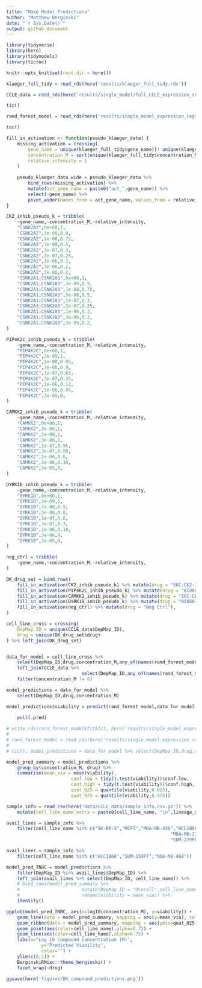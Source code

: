```yaml
---
title: "Make Model Predictions"
author: "Matthew Berginski"
date: "`r Sys.Date()`"
output: github_document
---
```


```r
library(tidyverse)
library(here)
library(tidymodels)
library(tictoc)

knitr::opts_knit$set(root.dir = here())
```

```r
klaeger_full_tidy = read_rds(here('results/klaeger_full_tidy.rds'))

CCLE_data = read_rds(here('results/single_model/full_CCLE_expression_set_for_ML.rds'))
```

```r
tic()

rand_forest_model = read_rds(here('results/single_model_expression_regression/final_model_500feat.rds'))

toc()
```

```r
fill_in_activation <- function(pseudo_klaeger_data) {
	missing_activation = crossing(
		gene_name = unique(klaeger_full_tidy$gene_name)[! unique(klaeger_full_tidy$gene_name) %in% pseudo_klaeger_data$gene_name],
		concentration_M = sort(unique(klaeger_full_tidy$concentration_M)),
		relative_intensity = 1
	)
	
	pseudo_klaeger_data_wide = pseudo_klaeger_data %>% 
		bind_rows(missing_activation) %>%
		mutate(act_gene_name = paste0("act_",gene_name)) %>%
		select(-gene_name) %>%
		pivot_wider(names_from = act_gene_name, values_from = relative_intensity)
}

CK2_inhib_pseudo_k = tribble(
	~gene_name,~concentration_M,~relative_intensity,
	"CSNK2A2",0e+00,1,
	"CSNK2A2",3e-09,0.9,
	"CSNK2A2",1e-08,0.75,
	"CSNK2A2",3e-08,0.5,
	"CSNK2A2",1e-07,0.3,
	"CSNK2A2",3e-07,0.25,
	"CSNK2A2",1e-06,0.2,
	"CSNK2A2",3e-06,0.2,
	"CSNK2A2",3e-05,0.2,
	"CSNK2A1;CSNK2A3",0e+00,1,
	"CSNK2A1;CSNK2A3",3e-09,0.9,
	"CSNK2A1;CSNK2A3",1e-08,0.75,
	"CSNK2A1;CSNK2A3",3e-08,0.5,
	"CSNK2A1;CSNK2A3",1e-07,0.3,
	"CSNK2A1;CSNK2A3",3e-07,0.25,
	"CSNK2A1;CSNK2A3",1e-06,0.2,
	"CSNK2A1;CSNK2A3",3e-06,0.2,
	"CSNK2A1;CSNK2A3",3e-05,0.2,
)

PIP4K2C_inhib_pseudo_k = tribble(
	~gene_name,~concentration_M,~relative_intensity,
	"PIP4K2C",0e+00,1,
	"PIP4K2C",3e-09,1,
	"PIP4K2C",1e-08,0.95,
	"PIP4K2C",3e-08,0.9,
	"PIP4K2C",1e-07,0.65,
	"PIP4K2C",3e-07,0.35,
	"PIP4K2C",1e-06,0.12,
	"PIP4K2C",3e-06,0.05,
	"PIP4K2C",3e-05,0,
)

CAMKK2_inhib_pseudo_k = tribble(
	~gene_name,~concentration_M,~relative_intensity,
	"CAMKK2",0e+00,1,
	"CAMKK2",3e-09,1,
	"CAMKK2",1e-08,1,
	"CAMKK2",3e-08,1,
	"CAMKK2",1e-07,0.95,
	"CAMKK2",3e-07,0.80,
	"CAMKK2",1e-06,0.6,
	"CAMKK2",3e-06,0.10,
	"CAMKK2",3e-05,0,
)

DYRK1B_inhib_pseudo_k = tribble(
	~gene_name,~concentration_M,~relative_intensity,
	"DYRK1B",0e+00,1,
	"DYRK1B",3e-09,1,
	"DYRK1B",1e-08,0.9,
	"DYRK1B",3e-08,0.8,
	"DYRK1B",1e-07,0.6,
	"DYRK1B",3e-07,0.3,
	"DYRK1B",1e-06,0.10,
	"DYRK1B",3e-06,0,
	"DYRK1B",3e-05,0,
)

neg_ctrl = tribble(
	~gene_name,~concentration_M,~relative_intensity,
)

DK_drug_set = bind_rows(
	fill_in_activation(CK2_inhib_pseudo_k) %>% mutate(drug = "SGC-CK2-1 - CSNK2A2"),
	fill_in_activation(PIP4K2C_inhib_pseudo_k) %>% mutate(drug = "BI00048423 - PIP4K2C"),
	fill_in_activation(CAMKK2_inhib_pseudo_k) %>% mutate(drug = "SGC-CAMKK2-1 - CAMKK2"),
	fill_in_activation(DYRK1B_inhib_pseudo_k) %>% mutate(drug = "BI00036838 - DYRK1B"),
	fill_in_activation(neg_ctrl) %>% mutate(drug = "Neg Ctrl"),
)

cell_line_cross = crossing(
	DepMap_ID = unique(CCLE_data$DepMap_ID),
	drug = unique(DK_drug_set$drug)
) %>% left_join(DK_drug_set)


data_for_model = cell_line_cross %>%
	select(DepMap_ID,drug,concentration_M,any_of(names(rand_forest_model$pre$mold$predictors))) %>%
	left_join(CCLE_data %>%
							select(DepMap_ID,any_of(names(rand_forest_model$pre$mold$predictors)))) %>%
	filter(concentration_M != 0)
```

```r
model_predictions = data_for_model %>%
	select(DepMap_ID,drug,concentration_M)

model_predictions$viability = predict(rand_forest_model,data_for_model %>%
																				mutate(klaeger_conc = NA, imputed_viability = NA, depmap_id = NA)) %>%
	pull(.pred)

# write_rds(rand_forest_model$fit$fit, here('results/single_model_expression_regression/only_model_fit.rds'), compress = 'gz')
# 
# rand_forest_model = read_rds(here('results/single_model_expression_regression/only_model_fit.rds'))
# 
# tic(); model_predictions = data_for_model %>% select(DepMap_ID,drug,concentration_M); model_predictions$viability = predict(rand_forest_model,data_for_model %>% mutate(klaeger_conc = NA, imputed_viability = NA, depmap_id = NA)) %>% pull(.pred); toc();

model_pred_summary = model_predictions %>%
	group_by(concentration_M, drug) %>%
	summarise(mean_via = mean(viability),
						conf.low = tidy(t.test(viability))$conf.low,
						conf.high = tidy(t.test(viability))$conf.high,
						quat_025 = quantile(viability,0.025),
						quat_975 = quantile(viability,0.975))
```

```r
sample_info = read_csv(here('data/CCLE_data/sample_info.csv.gz')) %>%
	mutate(cell_line_name_extra = paste0(cell_line_name, "\n",lineage_subtype, "\n",lineage_sub_subtype))

avail_lines = sample_info %>% 
	filter(cell_line_name %in% c("SK-BR-3","MCF7","MDA-MB-436","HCC1806",
															 "MDA-MB-231","BT-474","SUM-149PT","SUM-159PT",
															 "SUM-229PE"))

avail_lines = sample_info %>% 
	filter(cell_line_name %in% c("HCC1806","SUM-159PT","MDA-MB-468"))

model_pred_TNBC = model_predictions %>%
	filter(DepMap_ID %in% avail_lines$DepMap_ID) %>%
	left_join(avail_lines %>% select(DepMap_ID, cell_line_name)) %>%
	# bind_rows(model_pred_summary %>%
	# 						mutate(DepMap_ID = "Overall",cell_line_name = "Overall") %>%
	# 						rename(viability = mean_via)) %>%
	identity()
```

```r

ggplot(model_pred_TNBC, aes(x=log10(concentration_M), y=viability)) +
	geom_line(data = model_pred_summary, mapping = aes(y=mean_via), color='black') +
	geom_ribbon(data = model_pred_summary, mapping = aes(ymin=quat_025, ymax=quat_975, y=mean_via), fill='grey70') +
	geom_point(aes(color=cell_line_name),alpha=0.75) +
	geom_line(aes(color=cell_line_name),alpha=0.75) +
	labs(x="Log 10 Compound Concentration (M)", 
			 y="Predicted Viability",
			 color='') +
	ylim(c(0,1)) +
	BerginskiRMisc::theme_berginski() +
	facet_wrap(~drug)

ggsave(here('figures/DK_compound_predictions.png'))
```
